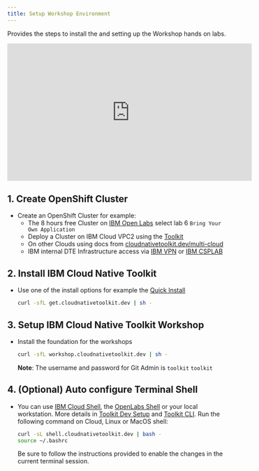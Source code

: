 ```yaml
---
title: Setup Workshop Environment
---
```



<PageDescription>

Provides the steps to install the <Globals name="longName"/> and setting up the  <Globals name="longName"/> Workshop hands on labs.

</PageDescription>

<iframe width="560" height="315" src="https://www.youtube.com/embed/aFSt5cW9TlI" frameborder="0" allow="accelerometer; autoplay; clipboard-write; encrypted-media; gyroscope; picture-in-picture" allowfullscreen></iframe>


## 1. Create OpenShift Cluster

- Create an OpenShift Cluster for example:
  - The 8 hours free Cluster on [IBM Open Labs](https://developer.ibm.com/openlabs/openshift) select lab 6 `Bring Your Own Application`
  - Deploy a Cluster on IBM Cloud VPC2 using the [Toolkit](getting-started-day-0/provision-cluster/ibm-cloud-vpc)
  - On other Clouds using docs from [cloudnativetoolkit.dev/multi-cloud](https://cloudnativetoolkit.dev/getting-started-day-0/plan-installation/multi-cloud)
  - IBM internal DTE Infrastructure access via [IBM VPN](https://ccp-ui.csplab.intranet.ibm.com/ ) or [IBM CSPLAB](https://ccp-ui.apps.labprod.ocp.csplab.local/)

## 2. Install IBM Cloud Native Toolkit

- Use one of the install options for example the [Quick Install](https://cloudnativetoolkit.dev/getting-started-day-0/install-toolkit/quick-install)
    ```bash
    curl -sfL get.cloudnativetoolkit.dev | sh -
    ```

## 3. Setup IBM Cloud Native Toolkit Workshop

- Install the foundation for the workshops
    ```bash
    curl -sfL workshop.cloudnativetoolkit.dev | sh -
    ```

    **Note**: The username and password for Git Admin is `toolkit` `toolkit`

## 4. (Optional) Auto configure Terminal Shell

- You can use [IBM Cloud Shell](https://cloud.ibm.com/shell), the [OpenLabs Shell](https://developer.ibm.com/openlabs/openshift) or your local workstation. More details in [Toolkit Dev Setup](https://cloudnativetoolkit.dev/getting-started/dev-env-setup) and [Toolkit CLI](https://cloudnativetoolkit.dev/getting-started/cli).
  Run the following command on Cloud, Linux or MacOS shell:
    ```bash
    curl -sL shell.cloudnativetoolkit.dev | bash -
    source ~/.bashrc
    ```

    Be sure to follow the instructions provided to enable the changes in the current terminal session.
